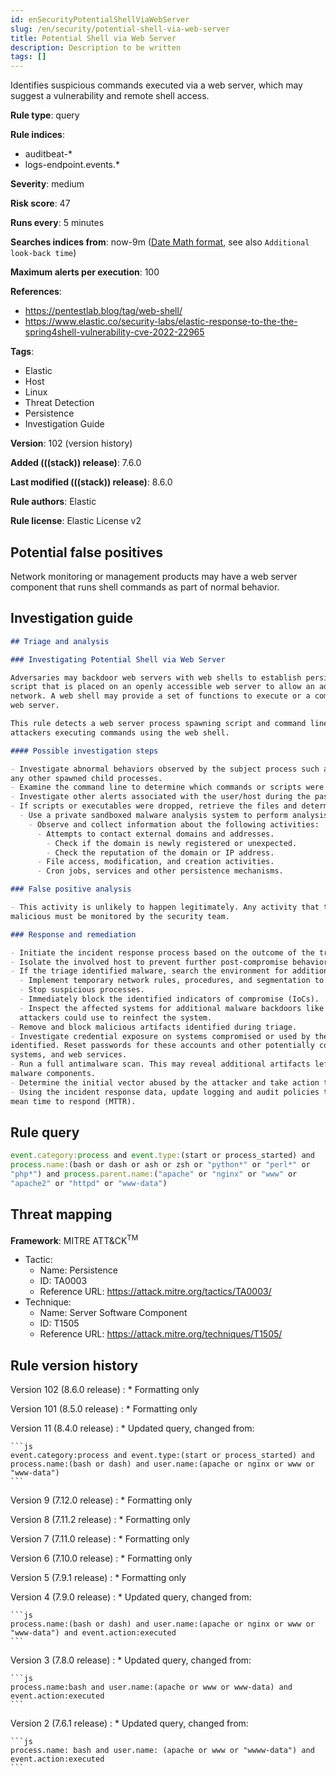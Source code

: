 ```yaml
---
id: enSecurityPotentialShellViaWebServer
slug: /en/security/potential-shell-via-web-server
title: Potential Shell via Web Server
description: Description to be written
tags: []
---
```


<div id="potential-shell-via-web-server"></div>

Identifies suspicious commands executed via a web server, which may suggest a vulnerability and remote shell access.

**Rule type**: query

**Rule indices**:

* auditbeat-*
* logs-endpoint.events.*

**Severity**: medium

**Risk score**: 47

**Runs every**: 5 minutes

**Searches indices from**: now-9m ([Date Math format](((ref))/common-options.html#date-math), see also <DocLink id="enSecurityRulesUiCreate" section="set-the-rules-schedule">`Additional look-back time`</DocLink>)

**Maximum alerts per execution**: 100

**References**:

* https://pentestlab.blog/tag/web-shell/
* https://www.elastic.co/security-labs/elastic-response-to-the-the-spring4shell-vulnerability-cve-2022-22965

**Tags**:

* Elastic
* Host
* Linux
* Threat Detection
* Persistence
* Investigation Guide

**Version**: 102 (<DocLink id="enSecurityPotentialShellViaWebServer" section="rule-version-history">version history</DocLink>)

**Added (((stack)) release)**: 7.6.0

**Last modified (((stack)) release)**: 8.6.0

**Rule authors**: Elastic

**Rule license**: Elastic License v2

## Potential false positives

Network monitoring or management products may have a web server component that runs shell commands as part of normal behavior.

## Investigation guide

```markdown
## Triage and analysis

### Investigating Potential Shell via Web Server

Adversaries may backdoor web servers with web shells to establish persistent access to systems. A web shell is a web
script that is placed on an openly accessible web server to allow an adversary to use the web server as a gateway into a
network. A web shell may provide a set of functions to execute or a command line interface on the system that hosts the
web server.

This rule detects a web server process spawning script and command line interface programs, potentially indicating
attackers executing commands using the web shell.

#### Possible investigation steps

- Investigate abnormal behaviors observed by the subject process such as network connections, file modifications, and
any other spawned child processes.
- Examine the command line to determine which commands or scripts were executed.
- Investigate other alerts associated with the user/host during the past 48 hours.
- If scripts or executables were dropped, retrieve the files and determine if they are malicious:
  - Use a private sandboxed malware analysis system to perform analysis.
    - Observe and collect information about the following activities:
      - Attempts to contact external domains and addresses.
        - Check if the domain is newly registered or unexpected.
        - Check the reputation of the domain or IP address.
      - File access, modification, and creation activities.
      - Cron jobs, services and other persistence mechanisms.

### False positive analysis

- This activity is unlikely to happen legitimately. Any activity that triggered the alert and is not inherently
malicious must be monitored by the security team.

### Response and remediation

- Initiate the incident response process based on the outcome of the triage.
- Isolate the involved host to prevent further post-compromise behavior.
- If the triage identified malware, search the environment for additional compromised hosts.
  - Implement temporary network rules, procedures, and segmentation to contain the malware.
  - Stop suspicious processes.
  - Immediately block the identified indicators of compromise (IoCs).
  - Inspect the affected systems for additional malware backdoors like reverse shells, reverse proxies, or droppers that
  attackers could use to reinfect the system.
- Remove and block malicious artifacts identified during triage.
- Investigate credential exposure on systems compromised or used by the attacker to ensure all compromised accounts are
identified. Reset passwords for these accounts and other potentially compromised credentials, such as email, business
systems, and web services.
- Run a full antimalware scan. This may reveal additional artifacts left in the system, persistence mechanisms, and
malware components.
- Determine the initial vector abused by the attacker and take action to prevent reinfection through the same vector.
- Using the incident response data, update logging and audit policies to improve the mean time to detect (MTTD) and the
mean time to respond (MTTR).

```

## Rule query

```js
event.category:process and event.type:(start or process_started) and
process.name:(bash or dash or ash or zsh or "python*" or "perl*" or
"php*") and process.parent.name:("apache" or "nginx" or "www" or
"apache2" or "httpd" or "www-data")
```

## Threat mapping

**Framework**: MITRE ATT&CK<sup>TM</sup>

* Tactic:
    * Name: Persistence
    * ID: TA0003
    * Reference URL: https://attack.mitre.org/tactics/TA0003/
* Technique:
    * Name: Server Software Component
    * ID: T1505
    * Reference URL: https://attack.mitre.org/techniques/T1505/

<div id="potential-shell-via-web-server-history"></div>

## Rule version history

Version 102 (8.6.0 release) 
    : * Formatting only

Version 101 (8.5.0 release) 
    : * Formatting only

Version 11 (8.4.0 release) 
    : * Updated query, changed from:

    ```js
    event.category:process and event.type:(start or process_started) and
    process.name:(bash or dash) and user.name:(apache or nginx or www or
    "www-data")
    ```

Version 9 (7.12.0 release) 
    : * Formatting only

Version 8 (7.11.2 release) 
    : * Formatting only

Version 7 (7.11.0 release) 
    : * Formatting only

Version 6 (7.10.0 release) 
    : * Formatting only

Version 5 (7.9.1 release) 
    : * Formatting only

Version 4 (7.9.0 release) 
    : * Updated query, changed from:

    ```js
    process.name:(bash or dash) and user.name:(apache or nginx or www or
    "www-data") and event.action:executed
    ```

Version 3 (7.8.0 release) 
    : * Updated query, changed from:

    ```js
    process.name:bash and user.name:(apache or www or www-data) and
    event.action:executed
    ```

Version 2 (7.6.1 release) 
    : * Updated query, changed from:

    ```js
    process.name: bash and user.name: (apache or www or "wwww-data") and
    event.action:executed
    ```

